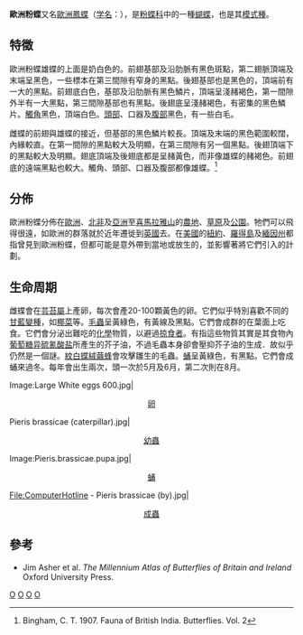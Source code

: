 {{NoteTA
|G1=Butterfly
}}
{{Speciesbox
| taxon = Pieris brassicae
| image = Pieris.brassicae.female.mounted.jpg
| image_caption = 雌性標本
| image2 = Pieris.brassicae.male.mounted.jpg
| image2_caption = 雄性標本
| image3 = Großer Kohlweißling.jpg
| image3_caption = 翅底(合翅面)
| status = LC
| status_system = CSRL
| status_ref = <ref>http://www.chinabiodiversity.com/csis_search/content.php?csp_code=060020079{{dead link|date=2018年3月 |bot=InternetArchiveBot |fix-attempted=yes }}</ref>
| binomial_authority = ([[卡爾·林奈|Linnaeus]], 1758)
}}

'''歐洲粉蝶'''又名[[歐洲|歐洲]][[鳳蝶|鳳蝶]]（[[学名|学名]]：''{{lang|la|Pieris brassicae}}''），是[[粉蝶科|粉蝶科]]中的一種[[蝴蝶|蝴蝶]]，也是其[[模式種|模式種]]。

== 特徵 ==
歐洲粉蝶雄蝶的上面是奶白色的。前翅基部及沿肋脈有黑色斑點，第二翅脈頂端及末端呈黑色，一些標本在第三間隙有窄身的黑點。後翅基部也是黑色的，頂端前有一大的黑點。前翅底白色，基部及沿肋脈有黑色鱗片，頂端呈淺赭褐色，第一間隙外半有一大黑點，第三間隙基部也有黑點。後翅底呈淺赭褐色，有密集的黑色鱗片。[[觸角|觸角]]黑色，頂端白色。[[頭部|頭部]]、口器及[[腹部|腹部]]黑色，有一些白毛。

雌蝶的前翅與雄蝶的接近，但基部的黑色鱗片較長。頂端及末端的黑色範圍較闊，內緣較直。在第一間隙的黑點較大及明顯，在第三間隙有另一個黑點。後翅頂端下的黑點較大及明顯。翅底頂端及後翅底都是呈赭黃色，而非像雄蝶的赭褐色。前翅底的遠端黑點也較大。觸角、頭部、口器及腹部都像雄蝶。<ref name=Bingham>Bingham, C. T. 1907. Fauna of British India. Butterflies. Vol. 2</ref>

== 分佈 ==
歐洲粉蝶分佈在[[歐洲|歐洲]]、[[北非|北非]]及[[亞洲|亞洲]]至[[喜馬拉雅山|喜馬拉雅山]]的[[農地|農地]]、[[草原|草原]]及[[公園|公園]]。牠們可以飛得很遠，如歐洲的群落就於近年遷徙到[[英國|英國]]去。在[[美國|美國]]的[[紐約|紐約]]、[[羅得島|羅得島]]及[[緬因州|緬因州]]都指曾見到歐洲粉蝶，但都可能是意外帶到當地或放生的，並影響著將它們引入的計劃。

== 生命周期 ==
雌蝶會在[[芸苔屬|芸苔屬]]上產卵，每次會產20-100顆黃色的卵。它們似乎特別喜歡不同的[[甘藍|甘藍]][[變種|變種]]，如[[椰菜|椰菜]]等。[[毛蟲|毛蟲]]呈黃綠色，有黃線及黑點。它們會成群的在葉面上吃食。它們會分泌出難吃的[[化學|化學]]物質，以避過[[掠食者|掠食者]]。有指這些物質其實是其食物內[[葡萄糖异硫氰酸盐|葡萄糖异硫氰酸盐]]所產生的芥子油，不過毛蟲本身卻會壓抑芥子油的生成．故似乎仍然是一個謎。[[紋白蝶絨繭蜂|紋白蝶絨繭蜂]]會攻擊雛生的毛蟲。[[蛹|蛹]]呈黃綠色，有黑點。它們會成蛹來過冬。每年會出生兩次，頭一次於5月及6月，第二次則在8月。

<gallery>
Image:Large White eggs 600.jpg|<center>[[卵|卵]]</center>
Pieris brassicae (caterpillar).jpg|<center>[[幼蟲|幼蟲]]</center>
Image:Pieris.brassicae.pupa.jpg|<center>[[蛹|蛹]]</center>
File:ComputerHotline - Pieris brassicae (by).jpg|<center>[[成蟲|成蟲]]</center>
</gallery>

== 參考 ==
{{Commons|Pieris brassicae}}
{{Wikispecies|Pieris brassicae}}
{{reflist}}
* Jim Asher et al. ''The Millennium Atlas of Butterflies of Britain and Ireland'' Oxford University Press.
{{粉蝶屬}}

{{Taxonbar}}
[[Category:1758年描述的昆虫|O]]
[[Category:粉蝶屬|O]]
[[Category:中國蝴蝶|O]]
[[Category:卡尔·林奈命名的生物分类|O]]